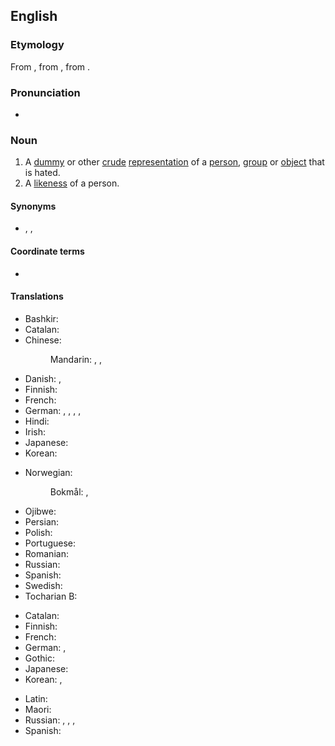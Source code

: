 ==English==

===Etymology===
From {{bor|en|fr|effigie}}, from {{der|en|la|effigiēs||likeness, effigy}}, from {{m|la|effingō||represent, portray}}.

===Pronunciation===
* {{IPA|en|/ˈɛfədʒi/}}

===Noun===
{{en-noun}}

# A [[dummy]] or other [[crude]] [[representation]] of a [[person]], [[group]] or [[object]] that is hated.
# A [[likeness]] of a person.

====Synonyms====
* {{sense|a likeness of a person}} {{l|en|figure}}, {{l|en|image}}, {{l|en|picture}}

====Coordinate terms====
* {{sense|crude representation of a person}} {{l|en|caricature}}

====Translations====
{{trans-top|dummy or other crude representation}}
* Bashkir: {{t|ba|ҡарасҡы|sc=Cyrl}}
* Catalan: {{t+|ca|ninot|m}}
* Chinese:
*: Mandarin: {{t+|cmn|假人|tr=jiǎrén|sc=Hani}}, {{t+|cmn|雕像|tr=diāoxiàng|sc=Hani}}, {{t+|cmn|肖像|tr=xiàoxiàng|sc=Hani}}
* Danish: {{t+|da|afbildning|c}}, {{t|da|statue|c}}
* Finnish: {{t+|fi|nukke}}
* French: {{t+|fr|effigie|f}}
* German: {{t+|de|Abbild|n}}, {{t+|de|Bildnis|n}}, {{t+check|de|Puppe|f}}, {{t+|de|Karikatur|f}}, {{t|de|Zerrbild|n}}
* Hindi: {{t+|hi|पुतला|m}}
* Irish: {{t+check|ga|samhail|tr=savʲəl|}}
* Japanese: {{t+|ja|肖像|tr=しょうぞう, shōzō}}
* Korean: {{t+|ko|모형}}
{{trans-mid}}
* Norwegian:
*: Bokmål: {{t+|nb|dukke|m|f}}, {{t|nb|avbildning|m|f}}
* Ojibwe: {{t|oj|mazinichigan}}
* Persian: {{t+|fa|آدمک|tr=âdamak|sc=fa-Arab}}
* Polish: {{t+|pl|kukła|f}}
* Portuguese: {{t+|pt|efígie|f}}
* Romanian: {{t+|ro|efigie|f}}
* Russian: {{t+|ru|чу́чело|n}}
* Spanish: {{t+|es|efigie|f}}
* Swedish: {{t+|sv|avbildning}}
* Tocharian B: {{t|txb|soye}}
{{trans-bottom}}

{{trans-top|likeness of a person}}
* Catalan: {{t+|ca|efígie|f}}
* Finnish: {{t+|fi|kuva}}
* French: {{t+|fr|effigie|f}}
* German: {{t+|de|Bildnis|n}}, {{t+|de|Konterfei|n}} {{qualifier|obsolete}}
* Gothic: {{t|got|𐍆𐍂𐌹𐍃𐌰𐌷𐍄𐍃|f}}
* Japanese: {{t+|ja|画像|tr=がぞう, gazō}}
* Korean: {{t+|ko|초상|sc=Kore}}, {{t+|ko|화상|sc=Kore}}
{{trans-mid}}
* Latin: {{t|la|effigiēs|f}}
* Maori: {{t|mi|pakoko}}
* Russian: {{t+|ru|изображе́ние|n}}, {{t+|ru|карти́на|f}}, {{t+|ru|портре́т|m}}, {{qualifier|likeness}} {{t+|ru|схо́дство|n}}
* Spanish: {{t+|es|efigie|f}}
{{trans-bottom}}
